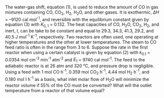 
The water-gas shift, equation (1), is used to reduce the amount of CO in gas mixtures containing CO, CO~2~, H~2~, H~2~O, and other gases. It is exothermic, $\Delta H$ = –9120 cal mol^-1^, and reversible with the equilibrium constant given by equation (3) with $K_{0,1}$ = 0.132. The heat capacities of CO, H~2~O, CO~2~, H~2~, and inert, I, can be take to be constant and equal to 29.3, 34.3, 41.3, 29.2, and 40.5 J mol^-1^ K^-1^, respectively. Two reactors are often used, one operating at higher temperatures and the other at lower temperatures. The steam to CO feed ratio is often in the range from 3 to 6. Suppose the rate in the first reactor when using a certain catalyst is given by equation (2) with $k_{0.1}$ = 0.0354 mol cm^-3^ min^-1^ atm^-2^ and $E_1$ = 9740 cal mol^-1^. The feed to the adiabatic reactor is at 26 atm and 320 °C, and pressure drop is negligible. Using a feed with 1 mol CO h^-1^, 0.359 mol CO~2~ h^-1^, 4.44 mol H~2~ h^-1^, and 0.180 mol I h^-1^ as a basis, what inlet molar flow of H~2~O will minimize the reactor volume if 55% of the CO must be converted? What will the outlet temperature from a reactor of that volume equal?

